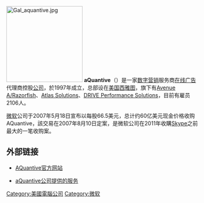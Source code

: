 {{lowercase|title=aQuantive}}
[[File:Gal_aquantive.jpg|200px]]
'''aQuantive'''（{{NASDAQ|AQNT}}）是一家[[营销|数字营销]]服务商[[广告|在线广告]]代理商控股[[公司|公司]]，於1997年成立，总部设在[[美国|美国]][[西雅图|西雅图]]，旗下有[[Avenue_A/Razorfish|Avenue A/Razorfish]]、[[Atlas_Solutions|Atlas Solutions]]、[[DRIVE_Performance_Solutions|DRIVE Performance Solutions]]，目前有雇员2106人。

[[微软|微软]]公司于2007年5月18日宣布以每股66.5美元，总计约60亿美元现金价格收购AQuantive，該交易在2007年8月10日定案，是微软公司在2011年收購[[Skype|Skype]]之前最大的一笔收购案。

== 外部链接 ==
*{{en}}[https://web.archive.org/web/20070527124622/http://www.aquantive.com/ AQuantive官方网站]
*{{zh-cn}}[http://it.sohu.com/20070520/n250121539.shtml aQuantive公司提供的服务]{{Wayback|url=http://it.sohu.com/20070520/n250121539.shtml |date=20070907135915 }}

{{Microsoft}}

[[Category:美國電腦公司|Category:美國電腦公司]]
[[Category:微软|Category:微软]]